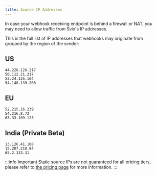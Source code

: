 ```yaml
---
title: Source IP Addresses
---
```


In case your webhook receiving endpoint is behind a firewall or NAT, you may need to allow traffic from Svix's IP addresses.

This is the full list of IP addresses that webhooks may originate from grouped by the region of the sender:

## US

```
44.228.126.217
50.112.21.217
52.24.126.164
54.148.139.208
```

## EU

```
52.215.16.239
54.216.8.72
63.33.109.123
```

## India (Private Beta)

```
13.126.41.108
15.207.218.84
65.2.133.31
```

:::info Important
Static source IPs are not guaranteed for all pricing tiers, please refer to [the pricing page](https://www.svix.com/pricing/) for more information.
:::
